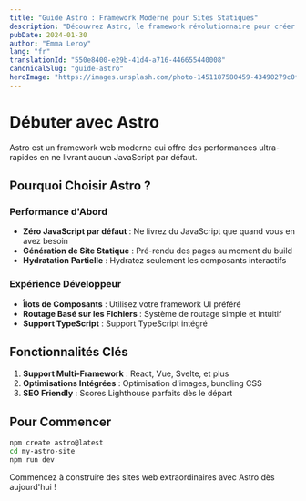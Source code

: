 ```yaml
---
title: "Guide Astro : Framework Moderne pour Sites Statiques"
description: "Découvrez Astro, le framework révolutionnaire pour créer des sites web ultra-rapides avec moins de JavaScript."
pubDate: 2024-01-30
author: "Emma Leroy"
lang: "fr"
translationId: "550e8400-e29b-41d4-a716-446655440008"
canonicalSlug: "guide-astro"
heroImage: "https://images.unsplash.com/photo-1451187580459-43490279c0fa?ixlib=rb-4.0.3&auto=format&fit=crop&w=1200&h=600&q=80"
---
```


# Débuter avec Astro

Astro est un framework web moderne qui offre des performances ultra-rapides en ne livrant aucun JavaScript par défaut.

## Pourquoi Choisir Astro ?

### Performance d'Abord

- **Zéro JavaScript par défaut** : Ne livrez du JavaScript que quand vous en avez besoin
- **Génération de Site Statique** : Pré-rendu des pages au moment du build
- **Hydratation Partielle** : Hydratez seulement les composants interactifs

### Expérience Développeur

- **Îlots de Composants** : Utilisez votre framework UI préféré
- **Routage Basé sur les Fichiers** : Système de routage simple et intuitif
- **Support TypeScript** : Support TypeScript intégré

## Fonctionnalités Clés

1. **Support Multi-Framework** : React, Vue, Svelte, et plus
2. **Optimisations Intégrées** : Optimisation d'images, bundling CSS
3. **SEO Friendly** : Scores Lighthouse parfaits dès le départ

## Pour Commencer

```bash
npm create astro@latest
cd my-astro-site
npm run dev
```

Commencez à construire des sites web extraordinaires avec Astro dès aujourd'hui !
